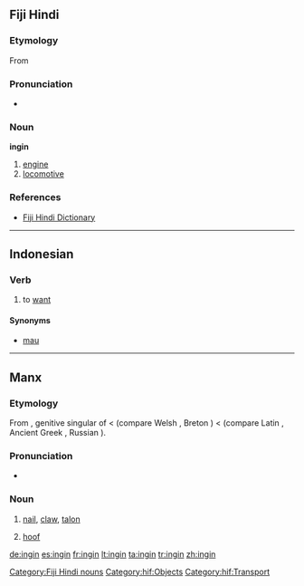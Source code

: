 ==Fiji Hindi==

===Etymology===
From {{etyl|en|hif}} {{term|engine}}

===Pronunciation===
* {{IPA|/ɪnɡɪn/|lang=hif}}

===Noun===
'''ingin'''

# [[engine]]
# [[locomotive]]

===References===
* [http://www.geocities.com/fijihindi/FijiHindiEnglishDict.htm#i Fiji Hindi Dictionary]

[[Category:Fiji Hindi nouns]]
[[Category:hif:Objects]]
[[Category:hif:Transport]]

----

==Indonesian==

===Verb===
{{infl|id|verb}}

# to [[want]]
#: {{usex|Aku '''ingin''' pergi ke sana|translation=I want to go there}}

====Synonyms====
* [[mau]]

----

==Manx==

===Etymology===
From {{etyl|sga|gv}} {{term|ingen|lang=sga}}, genitive singular of {{term|inga||nail|lang=sga}} < {{proto|Celtic|angʷīnā-|lang=gv}} (compare Welsh {{term|ewin|lang=cy}}, Breton {{term|ivin|lang=br}}) < {{proto|Indo-European|h₃nogʰ-|nail|lang=gv}} (compare Latin {{term|unguis|lang=la}}, Ancient Greek {{term|ὄνυξ|tr=onyx|lang=grc}}, Russian {{term|ноготь|tr=nógot’|lang=ru}}).

===Pronunciation===
* {{IPA|/ˈiŋən/|lang=gv}}

===Noun===
{{gv-noun|g=f|gen=ingin|pl=inginyn|pl2=ingnyn}}

# {{anatomy|lang=gv}} [[nail]], [[claw]], [[talon]]
# [[hoof]]

[[de:ingin]]
[[es:ingin]]
[[fr:ingin]]
[[lt:ingin]]
[[ta:ingin]]
[[tr:ingin]]
[[zh:ingin]]